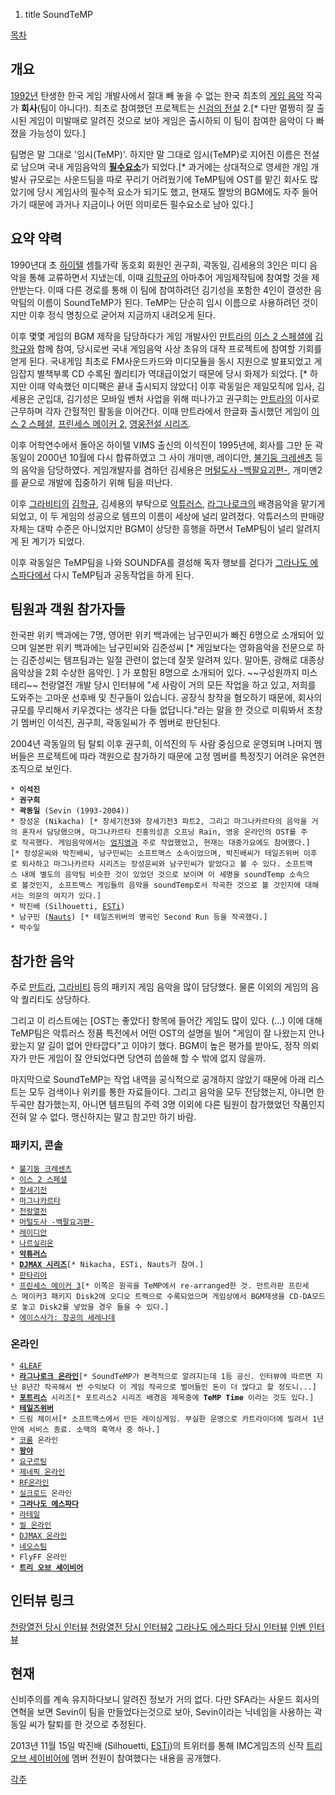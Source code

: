 #title SoundTeMP
[[목차]]

== 개요 ==
[[1992년]] 탄생한 한국 게임 개발사에서 절대 빼 놓을 수 없는 한국 최초의 [[게임 음악]] 작곡가 '''회사'''(팀이 아니다!). 최초로 참여했던 프로젝트는 [[신검의 전설]] 2.[* 다만 멀쩡히 잘 출시된 게임이 미발매로 알려진 것으로 보아 게임은 출시하되 이 팀이 참여한 음악이 다 빠졌을 가능성이 있다.]

팀명은 말 그대로 '임시(TeMP)'. 하지만 말 그대로 임시(TeMP)로 지어진 이름은 전설로 남으며 국내 게임음악의 '''[[필수요소]]'''가 되었다.[* 과거에는 상대적으로 영세한 개임 개발사 규모로는 사운드팀을 따로 꾸리기 어려웠기에 TeMP팀에 OST를 맡긴 회사도 많았기에 당시 게임사의 필수적 요소가 되기도 했고, 현재도 짤방의 BGM에도 자주 들어가기 때문에 과거나 지금이나 어떤 의미로든 필수요소로 남아 있다.]

== 요약 약력 ==
1990년대 초 [[하이텔]] 셈틀가락 동호회 회원인 권구희, 곽동일, 김세용의 3인은 미디 음악을 통해 교류하면서 지냈는데, 이때 [[김학규]]의 아마추어 게임제작팀에 참여할 것을 제안받는다. 이때 다른 경로를 통해 이 팀에 참여하려던 김기성을 포함한 4인이 결성한 음악팀의 이름이 SoundTeMP가 된다. TeMP는 단순히 임시 이름으로 사용하려던 것이지만 이후 정식 명칭으로 굳어져 지금까지 내려오게 된다. 

이후 몇몇 게임의 BGM 제작을 담당하다가 게임 개발사인 [[만트라]]의 [[이스 2 스페셜]]에 [[김학규]]와 함께 참여, 당시로썬 국내 게임음악 사상 초유의 대작 프로젝트에 참여할 기회를 얻게 된다. 국내게임 최초로 FM사운드카드와 미디모듈을 동시 지원으로 발표되었고 게임잡지 별책부록 CD 수록된 퀄리티가 역대급이었기 때문에 당시 화제가 되었다. [* 하지만 이때 약속했던 미디팩은 끝내 출시되지 않았다] 
이후 곽동일은 제일모직에 입사, 김세용은 군입대, 김기성은 모바일 벤처 사업을 위해 떠나가고 권구희는 [[만트라]]의 이사로 근무하며 각자 간헐적인 활동을 이어간다. 
이때 만트라에서 한글화 출시했던 게임이 [[이스 2 스페셜]], [[프린세스 메이커 2]], [[영웅전설 시리즈]]. 

이후 어학연수에서 돌아온 하이텔 VIMS 출신의 이석진이 1995년에, 회사를 그만 둔 곽동일이 2000년 10월에 다시 합류하였고 그 사이 개미맨, 레이디안, [[불기둥 크레센츠]] 등의 음악을 담당하였다. 게임개발자를 겸하던 김세용은 [[머털도사 -백팔요괴편-]], 개미맨2를 끝으로 개발에 집중하기 위해 팀을 떠난다. 

이후 [[그라비티]]의 [[김학규]], 김세용의 부탁으로 [[악튜러스]], [[라그나로크]]의 배경음악을 맡기게 되었고, 이 두 게임의 성공으로 템프의 이름이 세상에 널리 알려졌다. 악튜러스의 판매량 자체는 대박 수준은 아니었지만 BGM이 상당한 흥행을 하면서 TeMP팀이 널리 알려지게 된 계기가 되었다. 

이후 곽동일은 TeMP팀을 나와 SOUNDFA를 결성해 독자 행보를 걷다가 [[그라나도 에스파다]]에서 다시 TeMP팀과 공동작업을 하게 된다. 
== 팀원과 객원 참가자들 ==
한국판 위키 백과에는 7명, 영어판 위키 백과에는 남구민씨가 빠진 6명으로 소개되어 있으며 일본판 위키 백과에는 남구민씨와 김준성씨 [* 게임보다는 영화음악을 전문으로 하는 김준성씨는 템프팀과는 일절 관련이 없는데 잘못 알려져 있다. 말아톤, 광해로 대종상 음악상을 2회 수상한 음악인. ] 가 포함된 8명으로 소개되어 있다. ~~구성원까지 미스테리~~ 천랑열전 개발 당시 인터뷰에 "세 사람이 거의 모든 작업을 하고 있고, 저희를 도와주는 고마운 선후배 및 친구들이 있습니다. 공장식 창작을 혐오하기 때문에, 회사의 규모를 무리해서 키우겠다는 생각은 다들 없답니다."라는 말을 한 것으로 미뤄봐서 초창기 멤버인 이석진, 권구희, 곽동일씨가 주 멤버로 판단된다. 

2004년 곽동일의 팀 탈퇴 이후 권구희, 이석진의 두 사람 중심으로 운영되며 나머지 멤버들은 프로젝트에 따라 객원으로 참가하기 때문에 고정 멤버를 특정짓기 어려운 유연한 조직으로 보인다. 

 * '''이석진'''
 * '''권구희'''
 * '''곽동일''' (Sevin (1993-2004))
 * 장성운 (Nikacha) [* 창세기전3와 창세기전3 파트2, 그리고 마그나카르타의 음악을 거의 혼자서 담당했으며, 마그나카르타 진홍의성흔 오프닝 Rain, 영웅 온라인의 OST를 주로 작곡했다. 게임음악에서는 [[엄지영]]과 주로 작업했었고, 현재는 대중가요에도 참여했다.][* 장성운씨와 박진배씨, 남구민씨는 소프트맥스 소속이었으며, 박진배씨가 테일즈위버 이후로 퇴사하고 마그나카르타 시리즈는 장성운씨와 남구민씨가 맡았다고 볼 수 있다. 소프트맥스 내에 별도의 음악팀 비슷한 것이 있었던 것으로 보이며 이 세명을 soundTemp 소속으로 볼것인지, 소프트맥스 게임들의 음악을 soundTemp로서 작곡한 것으로 볼 것인지에 대해서는 의문의 여지가 있다.]
 * 박진배 (Silhouetti, [[ESTi]])
 * 남구민 ([[Nauts]]) [* 테일즈위버의 명곡인 Second Run 등을 작곡했다.]
 * 박수일
== 참가한 음악 ==
주로 [[만트라]], [[그라비티]] 등의 패키지 게임 음악을 많이 담당했다. 물론 이외의 게임의 음악 퀄리티도 상당하다. 

그리고 이 리스트에는 [OST는 좋았다] 항목에 들어간 게임도 많이 있다. (…) 이에 대해 TeMP팀은 악튜러스 정품 특전에서 어떤 OST의 설명을 빌어 "게임이 잘 나왔는지 안나왔는지 알 길이 없어 안타깝다"고 이야기 했다. BGM이 높은 평가를 받아도, 정작 의뢰자가 만든 게임이 잘 안되었다면 당연히 씁쓸해 할 수 밖에 없지 않을까.

마지막으로 SoundTeMP는 작업 내역을 공식적으로 공개하지 않았기 때문에 아래 리스트는 모두 검색이나 위키를 통한 자료들이다. 그리고 음악을 모두 전담했는지, 아니면 한두곡만 참가했는지, 아니면 템프팀의 주력 3명 이외에 다른 팀원이 참가했었던 작품인지 전혀 알 수 없다. 맹신하지는 말고 참고만 하기 바람.

=== 패키지, 콘솔 ===
 * [[불기둥 크레센츠]]
 * [[이스 2 스페셜]]
 * [[창세기전]]
 * [[마그나카르타]]
 * [[천랑열전]]
 * [[머털도사 -백팔요괴편-]]
 * [[레이디안]]
 * [[나르실리온]]
 * '''[[악튜러스]]'''
 * '''[[DJMAX 시리즈]]'''[* Nikacha, ESTi, Nauts가 참여.]
 * [[판타리아]]
 * [[프린세스 메이커 3]][* 이쪽은 원곡을 TeMP에서 re-arranged한 것. 만트라판 프린세스 메이커3 패키지 Disk2에 오디오 트랙으로 수록되었으며 게임상에서 BGM재생을 CD-DA모드로 놓고 Disk2를 넣었을 경우 들을 수 있다.]
 * [[에이스사가: 창공의 세레나데]] 
=== 온라인 ===
 * [[4LEAF]]
 * '''[[라그나로크 온라인]]'''[* SoundTeMP가 본격적으로 알려지는데 1등 공신. 인터뷰에 따르면 지난 8년간 작곡해서 번 수익보다 이 게임 작곡으로 벌어들인 돈이 더 많다고 할 정도니...]
 * '''[[포트리스]]''' 시리즈[* 포트리스2 시리즈 배경음 제목중에 '''TeMP Time''' 이라는 것도 있다.]
 * '''[[테일즈위버]]'''
 * 드림 체이서[* 소프트맥스에서 만든 레이싱게임. 부실한 운영으로 카트라이더에 밀려서 1년만에 서비스 종료. 소맥의 흑역사 중 하나.]
 * [[코룸]] 온라인
 * '''[[팡야]]'''
 * [[요구르팅]]
 * [[제네픽 온라인]]
 * [[RF온라인]]
 * [[실크로드]] 온라인
 * '''[[그라나도 에스파다]]'''
 * [[라테일]]
 * [[씰 온라인]]
 * [[DJMAX 온라인]]
 * [[네오스팀]]
 * FlyFF 온라인
 * '''[[트리 오브 세이비어]]'''

== 인터뷰 링크 ==
[http://cafe.naver.com/sunciayi.cafe?iframe_url=/ArticleRead.nhn%3Farticleid=1802& 천랑열전 당시 인터뷰]
[http://blog.naver.com/ebbd007?Redirect=Log&logNo=9149765 천랑열전 당시 인터뷰2]
[http://www.warmspot.com/?page=112 그라나도 에스파다 당시 인터뷰]
[http://m.inven.co.kr/webzine/wznews.php?idx=49060 인벤 인터뷰]

== 현재 ==
신비주의를 계속 유지하다보니 알려진 정보가 거의 없다. 다만 SFA라는 사운드 회사의 연혁을 보면 Sevin이 팀을 만들었다는것으로 보아, Sevin이라는 닉네임을 사용하는 곽동일 씨가 탈퇴를 한 것으로 추정된다. 

2013년 11월 15일 박진배 (Silhouetti, [[ESTi]])의 트위터를 통해 IMC게임즈의 신작 [[트리 오브 세이비어]]에 멤버 전원이 참여했다는 내용을 공개했다.

[[각주]]
